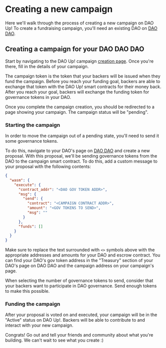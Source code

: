 # Creating a new campaign

Here we'll walk through the process of creating a new campaign on DAO
Up! To create a fundraising campaign, you'll need an existing DAO on
[DAO DAO](https://daodao.zone).

## Creating a campaign for your DAO DAO DAO

Start by navigating to the DAO Up! campaign [creation
page](https://daoup.zone/create). Once you're there, fill in the
details of your campaign.

The campaign token is the token that your backers will be issued when
they fund the campaign. Before you reach your funding goal, backers are
able to exchange that token with the DAO Up! smart contracts for their
money back. After you reach your goal, backers will exchange the
funding token for governance tokens in your DAO.

Once you complete the campaign creation, you should be redirected to a
page showing your campaign. The campaign status will be "pending".

### Starting the campaign

In order to move the campaign out of a pending state, you'll need to
send it some governance tokens.

To do this, navigate to your DAO's page on [DAO
DAO](https://daodao.zone) and create a new proposal. With this
proposal, we'll be sending governance tokens from the DAO to the
campaign smart contract. To do this, add a custom message to your
proposal with the following contents:

```json
{
  "wasm": {
    "execute": {
      "contract_addr": "<DAO GOV TOKEN ADDR>",
      "msg": {
        "send": {
          "contract": "<CAMPAIGN CONTRACT ADDR>",
          "amount": "<GOV TOKENS TO SEND>",
          "msg": ""
        }
      },
      "funds": []
    }
  }
}
```

Make sure to replace the text surrounded with `<>` symbols above with
the appropriate addresses and amounts for your DAO and escrow
contract. You can find your DAO's gov token address in the "Treasury"
section of your DAO's page on DAO DAO and the campaign address on your
campaign's page.

When selecting the number of governance tokens to send, consider that
your backers want to participate in DAO governance. Send enough tokens
to make this possible.

### Funding the campaign

After your proposal is voted on and executed, your campaign will be in
the "Active" status on DAO Up!. Backers will be able to contribute to
and interact with your new campaign.

Congrats! Go out and tell your friends and community about what you're
building. We can't wait to see what you create :)
